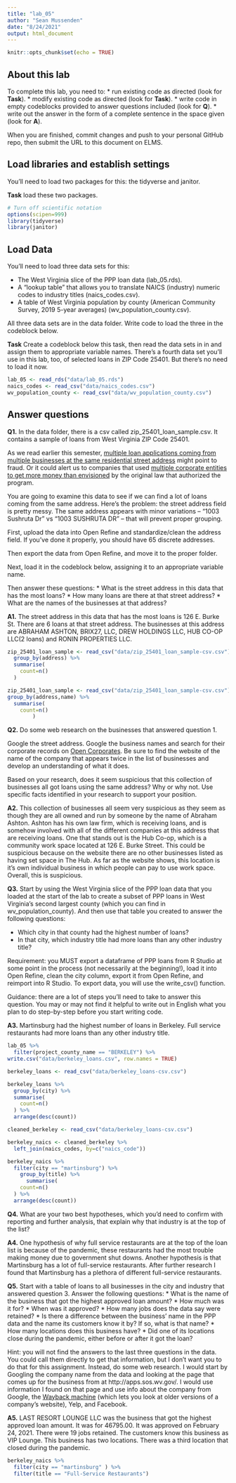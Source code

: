 ```yaml
---
title: "lab_05"
author: "Sean Mussenden"
date: "8/24/2021"
output: html_document
---
```


```r
knitr::opts_chunk$set(echo = TRUE)
```

## About this lab

To complete this lab, you need to:
* run existing code as directed (look for **Task**).
* modify existing code as directed (look for **Task**).
* write code in empty codeblocks provided to answer questions included (look for **Q**).
* write out the answer in the form of a complete sentence in the space given (look for **A**).

When you are finished, commit changes and push to your personal GitHub repo, then submit the URL to this document on ELMS.

## Load libraries and establish settings

You'll need to load two packages for this: the tidyverse and janitor.

**Task** load these two packages.

```r
# Turn off scientific notation
options(scipen=999)
library(tidyverse)
library(janitor)
```


## Load Data

You'll need to load three data sets for this:

* The West Virginia slice of the PPP loan data (lab_05.rds).
* A "lookup table" that allows you to translate NAICS (industry) numeric codes to industry titles (naics_codes.csv).
* A table of West Virginia population by county (American Community Survey, 2019 5-year averages) (wv_population_county.csv).

All three data sets are in the data folder.  Write code to load the three in the codeblock below.

**Task** Create a codeblock below this task, then read the data sets in in and assign them to appropriate variable names. There's a fourth data set you'll use in this lab, too, of selected loans in ZIP Code 25401. But there's no need to load it now.

```r
lab_05 <- read_rds("data/lab_05.rds")
naics_codes <- read_csv("data/naics_codes.csv")
wv_population_county <- read_csv("data/wv_population_county.csv")

```

## Answer questions


**Q1.** In the data folder, there is a csv called zip_25401_loan_sample.csv.  It contains a sample of loans from West Virginia ZIP Code 25401. 

As we read earlier this semester, [multiple loan applications coming from multiple businesses at the same residential street address](https://www.nytimes.com/2021/08/17/business/ppp-fraud-covid.html) might point to fraud. Or it could alert us to companies that used [multiple corporate entities to get more money than envisioned](https://www.propublica.org/article/different-names-same-address-how-big-businesses-got-government-loans-meant-for-small-businesses) by the original law that authorized the program.   

You are going to examine this data to see if we can find a lot of loans coming from the same address.  Here's the problem: the street address field is pretty messy.  The same address appears with minor variations --  "1003 Sushruta Dr" vs "1003 SUSHRUTA DR" -- that will prevent proper grouping. 

First, upload the data into Open Refine and standardize/clean the address field. If you've done it properly, you should have 65 discrete addresses. 

Then export the data from Open Refine, and move it to the proper folder. 

Next, load it in the codeblock below, assigning it to an appropriate variable name. 

Then answer these questions:
* What is the street address in this data that has the most loans?
* How many loans are there at that street address?
* What are the names of the businesses at that address?

**A1.** The street address in this data that has the most loans is 126 E. Burke St. There are 6 loans at that street address. The businesses at this address are ABRAHAM ASHTON, BRIX27, LLC, DREW HOLDINGS LLC, HUB CO-OP LLC(2 loans) and RONIN PROPERTIES LLC. 

```r
zip_25401_loan_sample <- read_csv("data/zip_25401_loan_sample-csv.csv") %>%
  group_by(address) %>%
  summarise(
    count=n()
  )

zip_25401_loan_sample <- read_csv("data/zip_25401_loan_sample-csv.csv") %>%
group_by(address,name) %>%
  summarise(
    count=n()
        )
```

**Q2.** Do some web research on the businesses that answered question 1.  

Google the street address.  Google the business names and search for their corporate records on [Open Corporates](https://opencorporates.com/). Be sure to find the website of the name of the company that appears twice in the list of businesses and develop an understanding of what it does. 

Based on your research, does it seem suspicious that this collection of businesses all got loans using the same address? Why or why not. Use specific facts identified in your research to support your position. 

**A2.** This collection of businesses all seem very suspicious as they seem as though they are all owned and run by someone by the name of Abraham Ashton. Ashton has his own law firm, which is receiving loans, and is somehow involved with all of the different companies at this address that are receiving loans. One that stands out is the Hub Co-op, which is a community work space located at 126 E. Burke Street. This could be suspicious because on the website there are no other businesses listed as having set space in The Hub. As far as the website shows, this location is it's own individual business in which people can pay to use work space. Overall, this is suspicious.

**Q3.** Start by using the West Virginia slice of the PPP loan data that you loaded at the start of the lab to create a subset of PPP loans in West Virginia's second largest county (which you can find in wv_population_county). And then use that table you created to answer the following questions:

* Which city in that county had the highest number of loans? 
* In that city, which industry title had more loans than any other industry title? 

Requirement: you MUST export a dataframe of PPP loans from R Studio at some point in the process (not necessarily at the beginning!), load it into Open Refine, clean the city column, export it from Open Refine, and reimport into R Studio. To export data, you will use the write_csv() function.

Guidance: there are a lot of steps you'll need to take to answer this question. You may or may not find it helpful to write out in English what you plan to do step-by-step before you start writing code.   

**A3.** Martinsburg had the highest number of loans in Berkeley. Full service restaurants had more loans than any other industry title. 

```r
lab_05 %>%
  filter(project_county_name == "BERKELEY") %>%
write.csv("data/berkeley_loans.csv", row.names = TRUE)

berkeley_loans <- read_csv("data/berkeley_loans-csv.csv")

berkeley_loans %>%
  group_by(city) %>%
  summarise(
    count=n()
  ) %>%
  arrange(desc(count))

cleaned_berkeley <- read_csv("data/berkeley_loans-csv.csv")

berkeley_naics <- cleaned_berkeley %>% 
  left_join(naics_codes, by=c("naics_code"))

berkeley_naics %>%
  filter(city == "martinsburg") %>%
    group_by(title) %>%
      summarise(
    count=n()
  ) %>%
  arrange(desc(count))


```

**Q4.** What are your two best hypotheses, which you'd need to confirm with reporting and further analysis, that explain why that industry is at the top of the list?

**A4.** One hypothesis of why full service restaurants are at the top of the loan list is because of the pandemic, these restaurants had the most trouble making money due to government shut downs. Another hypothesis is that Martinsburg has a lot of full-service restaurants. After further research I found that Martinsburg has a plethora of different full-service restaurants.

**Q5.** Start with a table of loans to all businesses in the city and industry that answered question 3. Answer the following questions:
* What is the name of the business that got the highest approved loan amount? 
* How much was it for?
* When was it approved?
* How many jobs does the data say were retained?
* Is there a difference between the business' name in the PPP data and the name its customers know it by? If so, what is that name?
* How many locations does this business have? 
* Did one of its locations close during the pandemic, either before or after it got the loan?

Hint: you will not find the answers to the last three questions in the data.  You could call them directly to get that information, but I don't want you to do that for this assignment.  Instead, do some web research. I would start by Googling the company name from the data and looking at the page that comes up for the business from at http://apps.sos.wv.gov/. I would use information I found on that page and use info about the company from Google, the [Wayback machine](https://archive.org/web/) (which lets you look at older versions of a company's website), Yelp, and Facebook. 

**A5.** LAST RESORT LOUNGE LLC was the business that got the highest approved loan amount. It was for 46795.00. It was approved on February 24, 2021. There were 19 jobs retained. The customers know this business as VIP Lounge. This business has two locations. There was a third location that closed during the pandemic. 
```r
berkeley_naics %>%
  filter(city == "martinsburg" ) %>%
  filter(title == "Full-Service Restaurants")


```